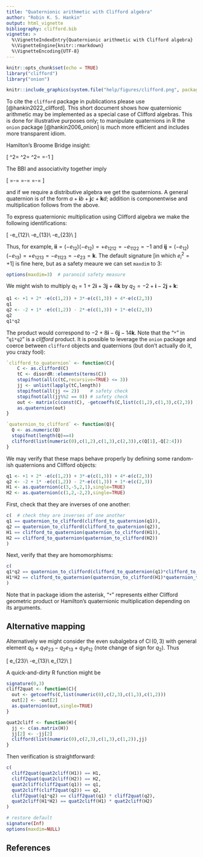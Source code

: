```yaml
---
title: "Quaternionic arithmetic with Clifford algebra"
author: "Robin K. S. Hankin"
output: html_vignette
bibliography: clifford.bib
vignette: >
  %\VignetteIndexEntry{Quaternionic arithmetic with Clifford algebra}
  %\VignetteEngine{knitr::rmarkdown}
  %\VignetteEncoding{UTF-8}
---
```



```r
knitr::opts_chunk$set(echo = TRUE)
library("clifford")
library("onion")
```

```r
knitr::include_graphics(system.file("help/figures/clifford.png", package = "clifford"))
```

To cite the `clifford` package in publications please use
[@hankin2022_clifford].  This short document shows how quaternionic
arithmetic may be implemented as a special case of Clifford algebras.
This is done for illustrative purposes only; to manipulate quaternions
in R the `onion` package [@hankin2006_onion] is much more efficient
and includes more transparent idiom.

Hamilton's Broome Bridge insight:

\[
\mathbf{i}^2=
\mathbf{j}^2=
\mathbf{k}^2=
\mathbf{i}\mathbf{j}\mathbf{k}=-1
\]

The BBI and associativity together imply

\[
\mathbf{j}\mathbf{k}=-\mathbf{k}\mathbf{j}=\mathbf{i}\qquad
\mathbf{k}\mathbf{i}=-\mathbf{i}\mathbf{k}=\mathbf{j}\qquad
\mathbf{i}\mathbf{j}=-\mathbf{j}\mathbf{i}=\mathbf{k}\qquad
\]

and if we require a distributive algebra we get the quaternions.  A
general quaternion is of the form
$a+\mathbf{i}b+\mathbf{j}c+\mathbf{k}d$; addition is componentwise and
multiplication follows from the above.

To express quaternionic multiplication using Clifford algebra we
make the following identifications:

\[
\mathbf{i}\leftrightarrow -e_{12}\\
\mathbf{j}\leftrightarrow -e_{13}\\
\mathbf{k}\leftrightarrow -e_{23}\\
\]

Thus, for example,
$\mathbf{ii}=(-e_{12})(-e_{12})=+e_{1212}=-e_{1122}=-1$ and
$\mathbf{ij}=(-e_{12})(-e_{13})=+e_{1213}=-e_{1123}=-e_{23}=\mathbf{k}$.
The default signature [in which $e_i^2=+1$] is fine here, but as a
safety meaure we can set `maxdim` to 3:

```r
options(maxdim=3)  # paranoid safety measure
```

We might wish to multiply $q_1=1+2\mathbf{i}+3\mathbf{j}+4\mathbf{k}$
by $q_2=-2+\mathbf{i}-2\mathbf{j}+\mathbf{k}$:
  
```r
q1 <- +1 + 2* -e(c(1,2)) + 3*-e(c(1,3)) + 4*-e(c(2,3))
q1
q2 <- -2 + 1* -e(c(1,2)) - 2*-e(c(1,3)) + 1*-e(c(2,3))
q2
q1*q2
```


The product would correspond to $-2+8\mathbf{i} -6\mathbf{j}
-14\mathbf{k}$.  Note that the "`*`" in "`q1*q2`" is a _clifford_
product.  It is possible to leverage the `onion` package and coerce
between `clifford` objects and quaternions (but don't actually do it,
you crazy fool):

```r
`clifford_to_quaternion` <- function(C){
    C <- as.clifford(C)
    tC <- disordR::elements(terms(C))
    stopifnot(all(c(tC,recursive=TRUE) <= 3))
    jj <- unlist(lapply(tC,length))
    stopifnot(all(jj <= 2))    # safety check
    stopifnot(all(jj%%2 == 0)) # safety check
    out <- matrix(c(const(C), -getcoeffs(C,list(c(1,2),c(1,3),c(2,3)) )))
    as.quaternion(out)
}
```


```r
`quaternion_to_clifford` <- function(Q){
  Q <- as.numeric(Q)
  stopifnot(length(Q)==4)
  clifford(list(numeric(0),c(1,2),c(1,3),c(2,3)),c(Q[1],-Q[2:4]))
}
```

We may verify that these maps behave properly by defining some
random-ish quaternions and Clifford objects:

```r
q1 <- +1 + 2* -e(c(1,2)) + 3*-e(c(1,3)) + 4*-e(c(2,3))
q2 <- -2 + 1* -e(c(1,2)) - 2*-e(c(1,3)) + 1*-e(c(2,3))
H1 <- as.quaternion(c(3,-5,2,1),single=TRUE)
H2 <- as.quaternion(c(1,2,-2,2),single=TRUE)
```

First, check that they are inverses of one another:

```r
c(  # check they are inverses of one another
q1 == quaternion_to_clifford(clifford_to_quaternion(q1)),
q2 == quaternion_to_clifford(clifford_to_quaternion(q2)),
H1 == clifford_to_quaternion(quaternion_to_clifford(H1)),
H2 == clifford_to_quaternion(quaternion_to_clifford(H2))
)
```


Next, verify that they are homomorphisms:

```r
c(
q1*q2 == quaternion_to_clifford(clifford_to_quaternion(q1)*clifford_to_quaternion(q2)),
H1*H2 == clifford_to_quaternion(quaternion_to_clifford(H1)*quaternion_to_clifford(H2))
)
```

Note that in package idiom the asterisk, "`*`" represents either
Clifford geometric product or Hamilton's quaternionic multiplication
depending on its arguments.

## Alternative mapping

Alternatively we might consider the even subalgebra of
$\operatorname{Cl}(0,3)$ with general element $q_0 + q_1e_{23}
-q_2e_{13} + q_3e_{12}$ (note change of sign for $q_2$).  Thus

\[
\mathbf{i}\leftrightarrow e_{23}\\
\mathbf{j}\leftrightarrow -e_{13}\\
\mathbf{k}\leftrightarrow e_{12}\\
\]


A quick-and-dirty R function might be

```r
signature(0,3)
cliff2quat <- function(C){
  out <- getcoeffs(C,list(numeric(0),c(2,3),c(1,3),c(1,2)))
  out[2] <- -out[2]
  as.quaternion(out,single=TRUE)
}

quat2cliff <- function(H){
  jj <- c(as.matrix(H))
  jj[2] <- -jj[2]
  clifford(list(numeric(0),c(2,3),c(1,3),c(1,2)),jj)
}
```

Then verification is straightforward:

```r
c(
  cliff2quat(quat2cliff(H1)) == H1,
  cliff2quat(quat2cliff(H2)) == H2,
  quat2cliff(cliff2quat(q1)) == q1,
  quat2cliff(cliff2quat(q2)) == q2,
  cliff2quat(q1*q2) == cliff2quat(q1) * cliff2quat(q2),
  quat2cliff(H1*H2) == quat2cliff(H1) * quat2cliff(H2)
)
```

```r
# restore default
signature(Inf)
options(maxdim=NULL)
```

## References
